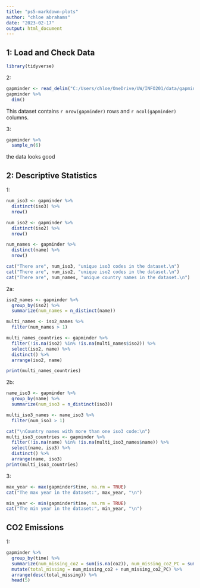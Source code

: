 ---
title: "ps5-markdown-plots"
author: "chloe abrahams"
date: "2023-02-17"
output: html_document
---
## 1: Load and Check Data
```{r}
library(tidyverse)
```

2: 
```{r}
gapminder <- read_delim("C:/Users/chloe/OneDrive/UW/INFO201/data/gapminder.csv.bz2")
gapminder %>% 
  dim()
```
This dataset contains `r nrow(gapminder)` rows and
  `r ncol(gapminder)` columns.

3: 
```{r}
gapminder %>% 
  sample_n(6)
```
the data looks good 


## 2: Descriptive Statistics
1:
```{r}
num_iso3 <- gapminder %>% 
  distinct(iso3) %>% 
  nrow()

num_iso2 <- gapminder %>% 
  distinct(iso2) %>% 
  nrow()

num_names <- gapminder %>% 
  distinct(name) %>% 
  nrow()

cat("There are", num_iso3, "unique iso3 codes in the dataset.\n")
cat("There are", num_iso2, "unique iso2 codes in the dataset.\n")
cat("There are", num_names, "unique country names in the dataset.\n")
```
2a: 
```{r}
iso2_names <- gapminder %>% 
  group_by(iso2) %>% 
  summarize(num_names = n_distinct(name))

multi_names <- iso2_names %>% 
  filter(num_names > 1)

multi_names_countries <- gapminder %>% 
  filter(!is.na(iso2) %in% !is.na(multi_names$iso2)) %>% 
  select(iso2, name) %>% 
  distinct() %>% 
  arrange(iso2, name)

print(multi_names_countries)
```

2b: 
```{r}
name_iso3 <- gapminder %>% 
  group_by(name) %>% 
  summarize(num_iso3 = n_distinct(iso3))

multi_iso3_names <- name_iso3 %>% 
  filter(num_iso3 > 1)

cat("\nCountry names with more than one iso3 code:\n")
multi_iso3_countries <- gapminder %>% 
  filter(!is.na(name) %in% !is.na(multi_iso3_names$name)) %>% 
  select(name, iso3) %>% 
  distinct() %>% 
  arrange(name, iso3)
print(multi_iso3_countries)
```

3: 
```{r}
max_year <- max(gapminder$time, na.rm = TRUE)
cat("The max year in the dataset:", max_year, "\n")

min_year <- min(gapminder$time, na.rm = TRUE)
cat("The min year in the dataset:", min_year, "\n")
```
## CO2 Emissions
1: 
```{r}
gapminder %>% 
  group_by(time) %>% 
  summarize(num_missing_co2 = sum(is.na(co2)), num_missing_co2_PC = sum(is.na(co2_PC))) %>% 
  mutate(total_missing = num_missing_co2 + num_missing_co2_PC) %>% 
  arrange(desc(total_missing)) %>% 
  head(5)
```

